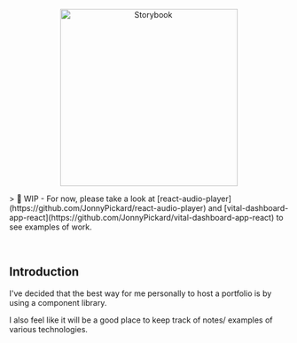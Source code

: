 
<p align="center">
  <a href="https://github.com/JonnyPickard/JonnyPickard.github.io">
    <img src={logoText} alt="Storybook" width="320px" />
  </a>
</p>

<Meta title="Introduction" />

<p>
  > 🚧 WIP - For now, please take a look at
  [react-audio-player](https://github.com/JonnyPickard/react-audio-player) and
  [vital-dashboard-app-react](https://github.com/JonnyPickard/vital-dashboard-app-react)
  to see examples of work.
</p>

<br />

## Introduction

I've decided that the best way for me personally to host a portfolio is by using a component library.

I also feel like it will be a good place to keep track of notes/ examples of various technologies.

